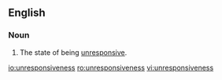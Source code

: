 ==English==

===Noun===
{{en-noun|-}}
# The state of being [[unresponsive]].

[[io:unresponsiveness]]
[[ro:unresponsiveness]]
[[vi:unresponsiveness]]
